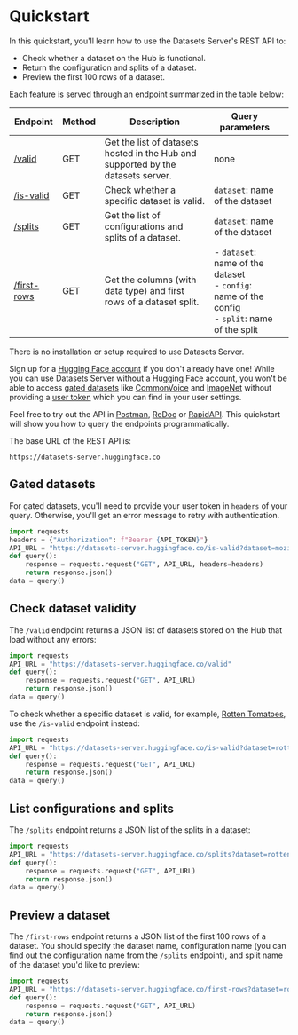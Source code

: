# Quickstart

In this quickstart, you'll learn how to use the Datasets Server's REST API to:

* Check whether a dataset on the Hub is functional.
* Return the configuration and splits of a dataset.
* Preview the first 100 rows of a dataset.

Each feature is served through an endpoint summarized in the table below:

| Endpoint                    | Method | Description                                                                      | Query parameters                                                                                   |   |
|-----------------------------|--------|----------------------------------------------------------------------------------|----------------------------------------------------------------------------------------------------|---|
| [/valid](./valid)           | GET    | Get the list of datasets hosted in the Hub and supported by the datasets server. | none                                                                                               |   |
| [/is-valid](./valid)        | GET    | Check whether a specific dataset is valid.                                       | `dataset`: name of the dataset                                                                     |   |
| [/splits](./splits)         | GET    | Get the list of configurations and splits of a dataset.                          | `dataset`: name of the dataset                                                                     |   |
| [/first-rows](./first-rows) | GET    | Get the columns (with data type) and first rows of a dataset split.              | - `dataset`: name of the dataset<br>- `config`: name of the config<br>- `split`: name of the split |   |

There is no installation or setup required to use Datasets Server.

<Tip>
  
Sign up for a <a href="https://huggingface.co/join">Hugging Face account</a> if you don't already have one! While you can use Datasets Server without a Hugging Face account, you won't be able to access <a href="https://huggingface.co/docs/hub/datasets-gated">gated datasets</a> like <a href="https://huggingface.co/datasets/mozilla-foundation/common_voice_10_0">CommonVoice</a> and <a href="https://huggingface.co/datasets/imagenet-1k">ImageNet</a> without providing a <a href="https://huggingface.co/settings/tokens">user token</a> which you can find in your user settings.
  
</Tip>

Feel free to try out the API in [Postman](https://www.postman.com/huggingface/workspace/hugging-face-apis/documentation/23242779-d068584e-96d1-4d92-a703-7cb12cbd8053), [ReDoc](https://redocly.github.io/redoc/?url=https://datasets-server.huggingface.co/openapi.json) or [RapidAPI](https://rapidapi.com/hugging-face-hugging-face-default/api/hugging-face-datasets-api/). This quickstart will show you how to query the endpoints programmatically.

The base URL of the REST API is:

```
https://datasets-server.huggingface.co
```

## Gated datasets

For gated datasets, you'll need to provide your user token in `headers` of your query. Otherwise, you'll get an error message to retry with authentication.

```py
import requests
headers = {"Authorization": f"Bearer {API_TOKEN}"}
API_URL = "https://datasets-server.huggingface.co/is-valid?dataset=mozilla-foundation/common_voice_10_0"
def query():
    response = requests.request("GET", API_URL, headers=headers)
    return response.json()
data = query()
```

## Check dataset validity

The `/valid` endpoint returns a JSON list of datasets stored on the Hub that load without any errors:

```py
import requests
API_URL = "https://datasets-server.huggingface.co/valid"
def query():
    response = requests.request("GET", API_URL)
    return response.json()
data = query()
```

To check whether a specific dataset is valid, for example, [Rotten Tomatoes](https://huggingface.co/datasets/rotten_tomatoes), use the `/is-valid` endpoint instead:

```py
import requests
API_URL = "https://datasets-server.huggingface.co/is-valid?dataset=rotten_tomatoes"
def query():
    response = requests.request("GET", API_URL)
    return response.json()
data = query()
```

## List configurations and splits

The `/splits` endpoint returns a JSON list of the splits in a dataset:

```py
import requests
API_URL = "https://datasets-server.huggingface.co/splits?dataset=rotten_tomatoes"
def query():
    response = requests.request("GET", API_URL)
    return response.json()
data = query()
```

## Preview a dataset

The `/first-rows` endpoint returns a JSON list of the first 100 rows of a dataset. You should specify the dataset name, configuration name (you can find out the configuration name from the `/splits` endpoint), and split name of the dataset you'd like to preview:

```py
import requests
API_URL = "https://datasets-server.huggingface.co/first-rows?dataset=rotten_tomatoes&config=default&split=train"
def query():
    response = requests.request("GET", API_URL)
    return response.json()
data = query()
```
